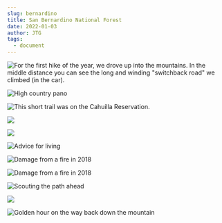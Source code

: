 ```yaml
---
slug: bernardino
title: San Bernardino National Forest
date: 2022-01-03
author: JTG
tags:
  - document
---
```

![](/images/img_3387.jpeg "For the first hike of the year, we drove up into the mountains. In the middle distance you can see the long and winding \"switchback road\" we climbed (in the car).")

![](/images/img_3394-2-.jpeg "High country pano")

![](/images/img_3396.jpeg "This short trail was on the Cahuilla Reservation.")

![](/images/img_8899-2.jpeg)

![](/images/img_8903.jpeg)

![](/images/img_8910.jpeg "Advice for living")

![](/images/img_3398.jpeg "Damage from a fire in 2018")

![](/images/img_3399.jpeg "Damage from a fire in 2018")

![](/images/img_8914.jpeg "Scouting the path ahead")

![](/images/img_3400.jpeg)

![](/images/img_3401.jpeg "Golden hour on the way back down the mountain")